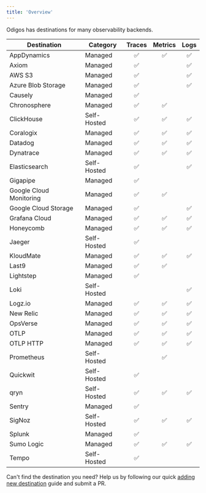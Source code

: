 ```yaml
---
title: 'Overview'
---
```


Odigos has destinations for many observability backends.

| Destination             | Category         | Traces | Metrics | Logs |
|-------------------------|------------------|:------:|:-------:|:----:|
| AppDynamics             | Managed          |   ✅   |   ✅    |  ✅  |
| Axiom                   | Managed          |   ✅   |         |  ✅  |
| AWS S3                  | Managed          |   ✅   |         |  ✅  |
| Azure Blob Storage      | Managed          |   ✅   |         |  ✅  |
| Causely                 | Managed          |   ✅   |         |      |
| Chronosphere            | Managed          |   ✅   |   ✅    |      |
| ClickHouse              | Self-Hosted      |   ✅   |   ✅    |  ✅  |
| Coralogix               | Managed          |   ✅   |   ✅    |  ✅  |
| Datadog                 | Managed          |   ✅   |   ✅    |  ✅  |
| Dynatrace               | Managed          |   ✅   |   ✅    |  ✅  |
| Elasticsearch           | Self-Hosted      |   ✅   |         |  ✅  |
| Gigapipe                | Managed          |   ✅   |         |      |
| Google Cloud Monitoring | Managed          |   ✅   |   ✅    |      |
| Google Cloud Storage    | Managed          |   ✅   |         |  ✅  |
| Grafana Cloud           | Managed          |   ✅   |   ✅    |  ✅  |
| Honeycomb               | Managed          |   ✅   |   ✅    |  ✅  |
| Jaeger                  | Self-Hosted      |   ✅   |         |      |
| KloudMate               | Managed          |   ✅   |   ✅    |  ✅  |
| Last9                   | Managed          |   ✅   |   ✅    |      |
| Lightstep               | Managed          |   ✅   |         |      |
| Loki                    | Self-Hosted      |        |         |  ✅  |
| Logz.io                 | Managed          |   ✅   |   ✅    |  ✅  |
| New Relic               | Managed          |   ✅   |   ✅    |  ✅  |
| OpsVerse                | Managed          |   ✅   |   ✅    |  ✅  |
| OTLP                    | Managed          |   ✅   |   ✅    |  ✅  |
| OTLP HTTP               | Managed          |   ✅   |   ✅    |  ✅  |
| Prometheus              | Self-Hosted      |        |   ✅    |      |
| Quickwit                | Self-Hosted      |   ✅   |         |      |
| qryn                    | Self-Hosted      |   ✅   |   ✅    |  ✅  |
| Sentry                  | Managed          |   ✅   |         |      |
| SigNoz                  | Self-Hosted      |   ✅   |   ✅    |  ✅  |
| Splunk                  | Managed          |   ✅   |         |      |
| Sumo Logic              | Managed          |   ✅   |   ✅    |  ✅  |
| Tempo                   | Self-Hosted      |   ✅   |         |      |

Can't find the destination you need? Help us by following our quick [adding new destination](/adding-new-dest) guide and submit a PR.
